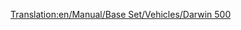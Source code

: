 [[Translation:en/Manual/Base Set/Vehicles/Darwin 500]]
{{hu/Navbox Légi járművek}}
{{hu/Repülőgépek|Name=Darwin 500
|Image=[[File:en/Boeing767.png|Darwin 500]]
|Cost=38.964 (77,928)
|Speed=947 km/h (592 MPH)
|Annual=6.187 (12,374)
|Designed=1982
|Lifespan=25
|Capacity=240 utas és 25 csomag levél
|Description=Bevált sugárhajtású repülőgép, inkább a nagyobb repülőtereken használatos.
|Real-life=[http://hu.wikipedia.org/wiki/Boeing_767 Boeing 767]
}}
